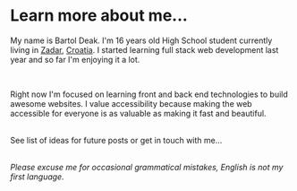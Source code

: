 
<SEO title="About" />

# Learn more about me...

My name is Bartol Deak. I'm 16 years old High School student currently living in [Zadar](https://www.google.com/maps/place/Zadar/),
[Croatia](https://www.google.com/maps/place/Croatia/). I started learning full stack web development last year and so far I'm enjoying it a
lot.

<br />

Right now I'm focused on learning front and back end technologies to build awesome websites.
I value accessibility because making the web accessible for everyone is as valuable
as making it fast and beautiful.

<br />

<Link to='/roadmap/'>See list of ideas for future posts</Link> or <Link to='/contact/'>get in touch with me...</Link>

<br />
<br />

_Please excuse me for occasional grammatical mistakes, English is not my first language._
